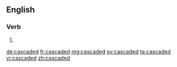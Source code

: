 ==English==

===Verb===
{{head|en|verb form}}

# {{en-past of|cascade}}

[[de:cascaded]]
[[fr:cascaded]]
[[mg:cascaded]]
[[sv:cascaded]]
[[ta:cascaded]]
[[vi:cascaded]]
[[zh:cascaded]]